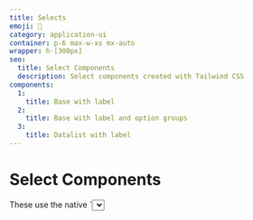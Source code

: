 ```yaml
---
title: Selects
emoji: 📣
category: application-ui
container: p-6 max-w-xs mx-auto
wrapper: h-[300px]
seo:
  title: Select Components
  description: Select components created with Tailwind CSS
components:
  1:
    title: Base with label
  2:
    title: Base with label and option groups
  3:
    title: Datalist with label
---
```


<h1 className={`dark:text-white`}>Select Components</h1>

<div class="max-w-prose text-pretty">
  These use the native `<select>` elements. In the future, we should be able to apply a more custom look and feel. Based on [Google I/O CSS Update](https://developer.chrome.com/blog/whats-new-css-ui-2023/#selectmenu).
</div>

<CollectionList componentsData={componentsData} componentContainer={componentContainer} />
